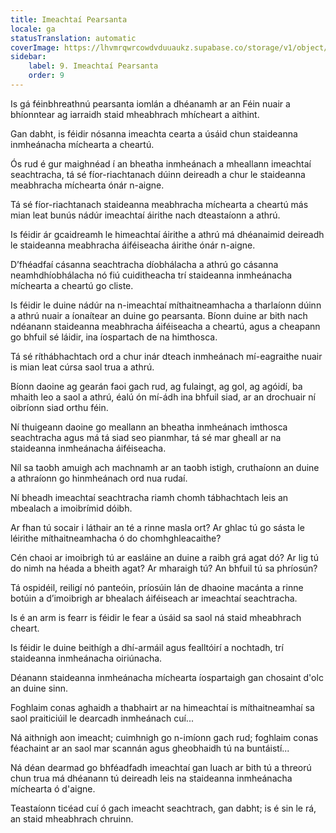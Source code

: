 ```yaml
---
title: Imeachtaí Pearsanta
locale: ga
statusTranslation: automatic
coverImage: https://lhvmrqwrcowdvduuaukz.supabase.co/storage/v1/object/public/strapi-uploads/small_cover-tratado-de-psicologia-revolucionaria.webp-5e15e1cec4e0ebebcde5d7fc7565d8fd.webp
sidebar:
    label: 9. Imeachtaí Pearsanta
    order: 9
---
```

Is gá féinbhreathnú pearsanta iomlán a dhéanamh ar an Féin nuair a bhíonntear ag iarraidh staid mheabhrach mhícheart a aithint.

Gan dabht, is féidir nósanna imeachta cearta a úsáid chun staideanna inmheánacha míchearta a cheartú.

Ós rud é gur maighnéad í an bheatha inmheánach a mheallann imeachtaí seachtracha, tá sé fíor-riachtanach dúinn deireadh a chur le staideanna meabhracha míchearta ónár n-aigne.

Tá sé fíor-riachtanach staideanna meabhracha míchearta a cheartú más mian leat bunús nádúr imeachtaí áirithe nach dteastaíonn a athrú.

Is féidir ár gcaidreamh le himeachtaí áirithe a athrú má dhéanaimid deireadh le staideanna meabhracha áiféiseacha áirithe ónár n-aigne.

D’fhéadfaí cásanna seachtracha díobhálacha a athrú go cásanna neamhdhíobhálacha nó fiú cuiditheacha trí staideanna inmheánacha míchearta a cheartú go cliste.

Is féidir le duine nádúr na n-imeachtaí míthaitneamhacha a tharlaíonn dúinn a athrú nuair a íonaítear an duine go pearsanta. Bíonn duine ar bith nach ndéanann staideanna meabhracha áiféiseacha a cheartú, agus a cheapann go bhfuil sé láidir, ina íospartach de na himthosca.

Tá sé ríthábhachtach ord a chur inár dteach inmheánach mí-eagraithe nuair is mian leat cúrsa saol trua a athrú.

Bíonn daoine ag gearán faoi gach rud, ag fulaingt, ag gol, ag agóidí, ba mhaith leo a saol a athrú, éalú ón mí-ádh ina bhfuil siad, ar an drochuair ní oibríonn siad orthu féin.

Ní thuigeann daoine go meallann an bheatha inmheánach imthosca seachtracha agus má tá siad seo pianmhar, tá sé mar gheall ar na staideanna inmheánacha áiféiseacha.

Níl sa taobh amuigh ach machnamh ar an taobh istigh, cruthaíonn an duine a athraíonn go hinmheánach ord nua rudaí.

Ní bheadh imeachtaí seachtracha riamh chomh tábhachtach leis an mbealach a imoibrímid dóibh.

Ar fhan tú socair i láthair an té a rinne masla ort? Ar ghlac tú go sásta le léirithe míthaitneamhacha ó do chomhghleacaithe?

Cén chaoi ar imoibrigh tú ar easláine an duine a raibh grá agat dó? Ar lig tú do nimh na héada a bheith agat? Ar mharaigh tú? An bhfuil tú sa phríosún?

Tá ospidéil, reiligí nó panteóin, príosúin lán de dhaoine macánta a rinne botúin a d’imoibrigh ar bhealach áiféiseach ar imeachtaí seachtracha.

Is é an arm is fearr is féidir le fear a úsáid sa saol ná staid mheabhrach cheart.

Is féidir le duine beithígh a dhí-armáil agus fealltóirí a nochtadh, trí staideanna inmheánacha oiriúnacha.

Déanann staideanna inmheánacha míchearta íospartaigh gan chosaint d'olc an duine sinn.

Foghlaim conas aghaidh a thabhairt ar na himeachtaí is míthaitneamhaí sa saol praiticiúil le dearcadh inmheánach cuí...

Ná aithnigh aon imeacht; cuimhnigh go n-imíonn gach rud; foghlaim conas féachaint ar an saol mar scannán agus gheobhaidh tú na buntáistí...

Ná déan dearmad go bhféadfadh imeachtaí gan luach ar bith tú a threorú chun trua má dhéanann tú deireadh leis na staideanna inmheánacha míchearta ó d'aigne.

Teastaíonn ticéad cuí ó gach imeacht seachtrach, gan dabht; is é sin le rá, an staid mheabhrach chruinn.

